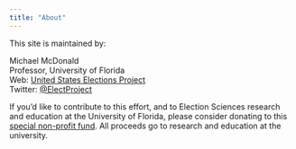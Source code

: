 ```yaml
---
title: "About"
---
```

This site is maintained by:

Michael McDonald  
Professor, University of Florida  
Web: [United States Elections Project](http://www.electproject.org/)  
Twitter: [\@ElectProject](https://twitter.com/ElectProject)

If you'd like to contribute to this effort, and to Election Sciences research and education at the University of Florida, please consider donating to this [special non-profit fund](https://www.uff.ufl.edu/giving-opportunities/023435-uf-election-science-group-fund/). All proceeds go to research and education at the university.